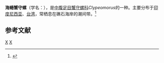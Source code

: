 {{Speciesbox
| taxon = Clypeomorus batillariaeformis
| binomial_authority = Habe et Kosuge, 1966
}}
'''海蜷蟹守螺'''（学名：''{{lang|la|Clypeomorus batillariaeformis}}''），是[[中腹足目|中腹足目]][[蟹守螺科|蟹守螺科]]''Clypeomorus''的一种。主要分布于[[印度尼西亚|印度尼西亚]]、[[台湾|台湾]]，常栖息在礁石海岸的潮间带。<ref>{{cite web|url=http://shell.sinica.edu.tw/chinese/shellbase_detail.php?science_no=381|title=国际贝库：海蜷蟹守螺|publisher=台湾贝类资料库|accessdate=2009-08-11|archive-date=2016-03-04|archive-url=https://web.archive.org/web/20160304113608/http://shell.sinica.edu.tw/chinese/shellbase_detail.php?science_no=381|dead-url=no}}</ref>

== 参考文献 ==
{{reflist}}
{{Taxonbar|from=Q7985565}}

[[Category:蟹守螺科|X]]
[[Category:_1966年描述的动物|X]]